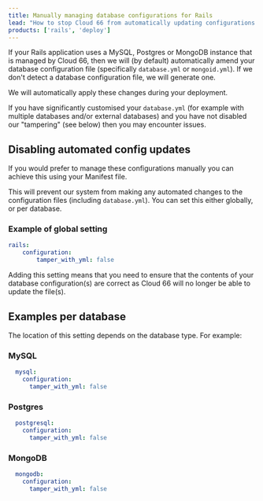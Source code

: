 ```yaml
---
title: Manually managing database configurations for Rails
lead: "How to stop Cloud 66 from automatically updating configurations for managed databases"
products: ['rails', 'deploy']
---
```


If your Rails application uses a MySQL, Postgres or MongoDB instance that is managed by Cloud 66, then we will (by default) automatically amend your database configuration file (specifically `database.yml` or `mongoid.yml`). If we don't detect a database configuration file, we will generate one.

We will automatically apply these changes during your deployment.

<Callout type="info" title="Custom database configs">

If you have significantly customised your `database.yml` (for example with multiple databases and/or external databases) and you have not disabled our "tampering" (see below) then you may encounter issues.

</Callout>

## Disabling automated config updates

If you would prefer to manage these configurations manually you can achieve this using your Manifest file.

This will prevent our system from making any automated changes to the configuration files (including `database.yml`). You can set this either globally, or per database. 

### Example of global setting

```yaml
rails:
	configuration:
		tamper_with_yml: false
```

<Callout type="warning" title="Check your configs carefully">

Adding this setting means that you need to ensure that the contents of your database configuration(s) are correct as Cloud 66 will no longer be able to update the file(s). 

</Callout>

## Examples per database

The location of this setting depends on the database type. For example:

### MySQL

```yaml
  mysql:
    configuration:
      tamper_with_yml: false
```

### Postgres
```yaml
  postgresql:
    configuration:
      tamper_with_yml: false
```

### MongoDB

```yaml
  mongodb:
    configuration:
      tamper_with_yml: false
```
